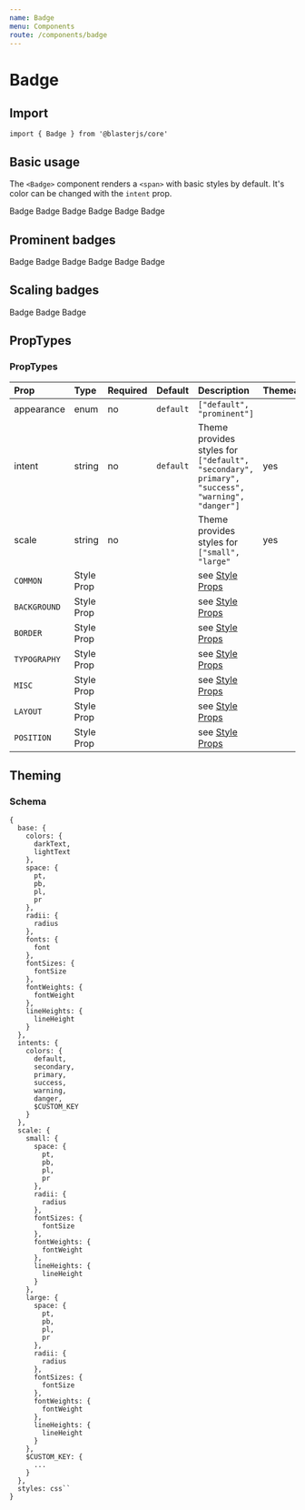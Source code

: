 ```yaml
---
name: Badge
menu: Components
route: /components/badge
---
```



# Badge

## Import
`import { Badge } from '@blasterjs/core'`

## Basic usage
The `<Badge>` component renders a `<span>` with basic styles by default. It's color can be changed with the `intent` prop.

<Playground>
    <Badge>Badge</Badge>
    <Badge intent="primary">Badge</Badge>
    <Badge intent="secondary">Badge</Badge>
    <Badge intent="warning">Badge</Badge>
    <Badge intent="danger">Badge</Badge>
    <Badge intent="success">Badge</Badge>
</Playground>

## Prominent badges

<Playground>
    <Badge intent="default" appearance="prominent">Badge</Badge>
    <Badge intent="primary" appearance="prominent">Badge</Badge>
    <Badge intent="secondary" appearance="prominent">Badge</Badge>
    <Badge intent="warning" appearance="prominent">Badge</Badge>
    <Badge intent="danger" appearance="prominent">Badge</Badge>
    <Badge intent="success" appearance="prominent">Badge</Badge>
</Playground>

## Scaling badges

<Playground>
    <Badge scale="small">Badge</Badge>
    <Badge scale="default">Badge</Badge>
    <Badge scale="large">Badge</Badge>
</Playground>

## PropTypes

### PropTypes
| Prop | Type | Required | Default | Description | Themeable |
|:-----|:-----|:---------|:--------|:------------|:----------|
| appearance | enum | no | `default` | `["default", "prominent"]` |  |
| intent | string | no | `default` | Theme provides styles for `["default", "secondary", primary", "success", "warning", "danger"]` | yes |
| scale | string | no | | Theme provides styles for `["small", "large"` | yes |
| `COMMON` | Style Prop |  |  | see [Style Props](/style-props) |
| `BACKGROUND` | Style Prop |  |  | see [Style Props](/style-props) |
| `BORDER` | Style Prop |  |  | see [Style Props](/style-props) |
| `TYPOGRAPHY` | Style Prop |  |  | see [Style Props](/style-props) |
| `MISC` | Style Prop |  |  | see [Style Props](/style-props) |
| `LAYOUT` | Style Prop |  |  | see [Style Props](/style-props) |
| `POSITION` | Style Prop |  |  | see [Style Props](/style-props) |


## Theming

### Schema
```
{
  base: {
    colors: {
      darkText,
      lightText
    },
    space: {
      pt,
      pb,
      pl,
      pr
    },
    radii: {
      radius
    },
    fonts: {
      font
    },
    fontSizes: {
      fontSize
    },
    fontWeights: {
      fontWeight
    },
    lineHeights: {
      lineHeight
    }
  },
  intents: {
    colors: {
      default,
      secondary,
      primary,
      success,
      warning,
      danger,
      $CUSTOM_KEY
    }
  },
  scale: {
    small: {
      space: {
        pt,
        pb,
        pl,
        pr
      },
      radii: {
        radius
      },
      fontSizes: {
        fontSize
      },
      fontWeights: {
        fontWeight
      },
      lineHeights: {
        lineHeight
      }
    },
    large: {
      space: {
        pt,
        pb,
        pl,
        pr
      },
      radii: {
        radius
      },
      fontSizes: {
        fontSize
      },
      fontWeights: {
        fontWeight
      },
      lineHeights: {
        lineHeight
      }
    },
    $CUSTOM_KEY: {
      ...
    }
  },
  styles: css``
}
```